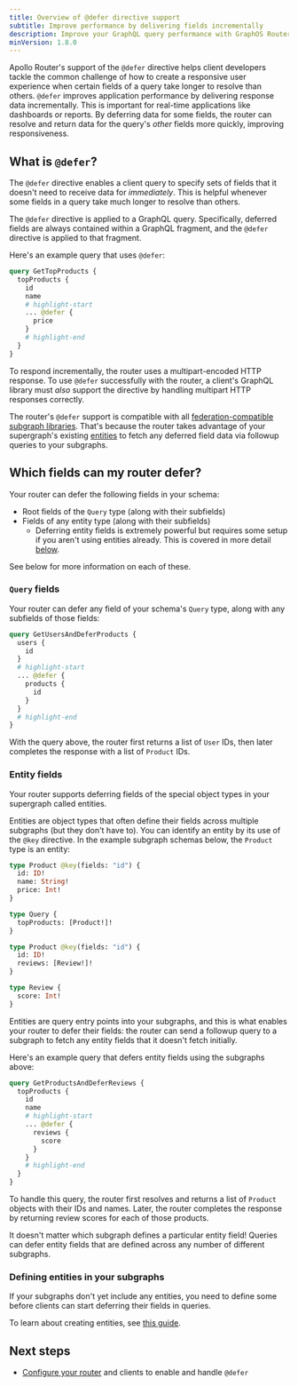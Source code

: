 ```yaml
---
title: Overview of @defer directive support 
subtitle: Improve performance by delivering fields incrementally
description: Improve your GraphQL query performance with GraphOS Router and Apollo Router Core's support for the @defer directive. Incrementally deliver response data by deferring certain fields.
minVersion: 1.8.0
---
```


Apollo Router's support of the `@defer` directive helps client developers tackle the common challenge of how to create a responsive user experience when certain fields of a query take longer to resolve than others. `@defer` improves application performance by delivering response data incrementally. This is important for real-time applications like dashboards or reports. By deferring data for some fields, the router can resolve and return data for the query's _other_ fields more quickly, improving responsiveness.

## What is `@defer`?

The `@defer` directive enables a client query to specify sets of fields that it doesn't need to receive data for _immediately_. This is helpful whenever some fields in a query take much longer to resolve than others.

The `@defer` directive is applied to a GraphQL query. Specifically, deferred fields are always contained within a GraphQL fragment, and the `@defer` directive is applied to that fragment.

Here's an example query that uses `@defer`:

```graphql
query GetTopProducts {
  topProducts {
    id
    name
    # highlight-start
    ... @defer {
      price
    }
    # highlight-end
  }
}
```

To respond incrementally, the router uses a multipart-encoded HTTP response. To use `@defer` successfully with the router, a client's GraphQL library must _also_ support the directive by handling multipart HTTP responses correctly.

The router's `@defer` support is compatible with all [federation-compatible subgraph libraries](/federation/building-supergraphs/supported-subgraphs/). That's because the router takes advantage of your supergraph's existing [entities](/federation/entities/) to fetch any deferred field data via followup queries to your subgraphs.


## Which fields can my router defer?

Your router can defer the following fields in your schema:

- Root fields of the `Query` type (along with their subfields)
- Fields of any entity type (along with their subfields)
  - Deferring entity fields is extremely powerful but requires some setup if you aren't using entities already. This is covered in more detail [below](#entity-fields).

See below for more information on each of these.

### `Query` fields

Your router can defer any field of your schema's `Query` type, along with any subfields of those fields:

```graphql
query GetUsersAndDeferProducts {
  users {
    id
  }
  # highlight-start
  ... @defer {
    products {
      id
    }
  }
  # highlight-end
}
```

With the query above, the router first returns a list of `User` IDs, then later completes the response with a list of `Product` IDs.

### Entity fields

Your router supports deferring fields of the special object types in your supergraph called entities.

Entities are object types that often define their fields across multiple subgraphs (but they don't have to). You can identify an entity by its use of the `@key` directive. In the example subgraph schemas below, the `Product` type is an entity:

<CodeColumns>

```graphql title="Products subgraph"
type Product @key(fields: "id") {
  id: ID!
  name: String!
  price: Int!
}

type Query {
  topProducts: [Product!]!
}
```

```graphql title="Reviews subgraph"
type Product @key(fields: "id") {
  id: ID!
  reviews: [Review!]!
}

type Review {
  score: Int!
}
```

</CodeColumns>

Entities are query entry points into your subgraphs, and this is what enables your router to defer their fields: the router can send a followup query to a subgraph to fetch any entity fields that it doesn't fetch initially.

Here's an example query that defers entity fields using the subgraphs above:

```graphql
query GetProductsAndDeferReviews {
  topProducts {
    id
    name
    # highlight-start
    ... @defer {
      reviews {
        score
      }
    }
    # highlight-end
  }
}
```

To handle this query, the router first resolves and returns a list of `Product` objects with their IDs and names. Later, the router completes the response by returning review scores for each of those products.

<Note>

It doesn't matter which subgraph defines a particular entity field! Queries can defer entity fields that are defined across any number of different subgraphs.

</Note>

### Defining entities in your subgraphs

If your subgraphs don't yet include any entities, you need to define some before clients can start deferring their fields in queries.

To learn about creating entities, see [this guide](/graphos/schema-design/federated-schemas/entities).

## Next steps

- [Configure your router](/graphos/routing/operations/defer) and clients to enable and handle `@defer`
